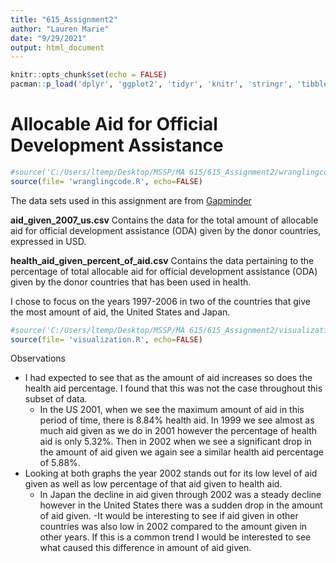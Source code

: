 ```yaml
---
title: "615_Assignment2"
author: "Lauren Marie"
date: "9/29/2021"
output: html_document
---
```


```r
knitr::opts_chunk$set(echo = FALSE)
pacman::p_load('dplyr', 'ggplot2', 'tidyr', 'knitr', 'stringr', 'tibble', 'readr')
```

# Allocable Aid for Official Development Assistance
```r
#source('C:/Users/ltemp/Desktop/MSSP/MA 615/615_Assignment2/wranglingcode.R', echo=FALSE)
source(file= 'wranglingcode.R', echo=FALSE)
```

The data sets used in this assignment are from [Gapminder](https://www.gapminder.org/data)

**aid_given_2007_us.csv**
Contains the data for the total amount of allocable aid for official development assistance (ODA) given by the donor countries, expressed in USD.

**health_aid_given_percent_of_aid.csv**
Contains the data pertaining to the percentage of total allocable aid for official development assistance (ODA) given by the donor countries that has been used in health.

I chose to focus on the years 1997-2006 in two of the countries that give the most amount of aid, the United States and Japan.


```r
#source('C:/Users/ltemp/Desktop/MSSP/MA 615/615_Assignment2/visualization.R', echo=FALSE)
source(file= 'visualization.R', echo=FALSE)
```

Observations

- I had expected to see that as the amount of aid increases so does the health aid percentage. I found that this was not the case throughout this subset of data. 
  - In the US 2001, when we see the maximum amount of aid in this period of time, there is 8.84% health aid. In 1999 we see almost as much aid given as we do in 2001 however the percentage of health aid is only 5.32%. Then in 2002 when we see a significant drop in the amount of aid given we again see a similar health aid percentage of 5.88%.

- Looking at both graphs the year 2002 stands out for its low level of aid given as well as low percentage of that aid given to health aid.
  - In Japan the decline in aid given through 2002 was a steady decline however in the United States there was a sudden drop in the amount of aid given.
  -It would be interesting to see if aid given in other countries was also low in 2002 compared to the amount given in other years. If this is a common trend I would be interested to see what caused this difference in amount of aid given.
 